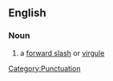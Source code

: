 ==English==

===Noun===
{{en-noun|sg=[[slant]] [[bar]]}}

# a [[forward slash]] or [[virgule]]

[[Category:Punctuation]]